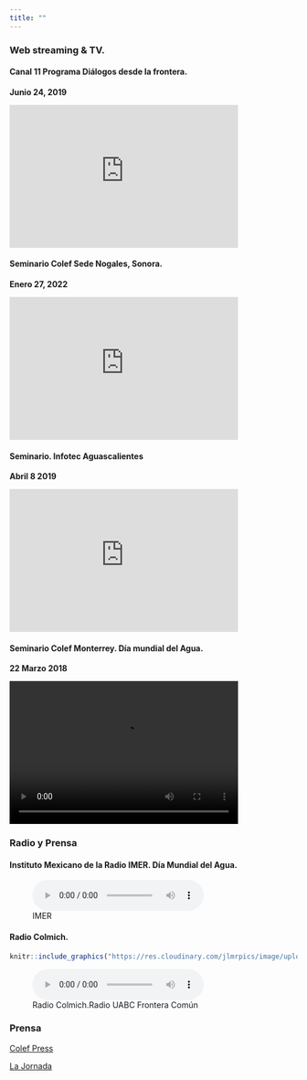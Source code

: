 ```yaml
---
title: ""
---
```



### Web streaming & TV.

#### Canal 11 Programa Diálogos desde la frontera. 

**Junio 24, 2019**

<iframe width="400" height="250" src="https://www.youtube.com/embed/uJMiS4pNzQ4" frameborder="0" allow="accelerometer; autoplay; encrypted-media; gyroscope; picture-in-picture" allowfullscreen></iframe>

#### Seminario Colef Sede Nogales, Sonora.
**Enero 27, 2022**

<iframe width="400" height="250" src="https://www.youtube.com/embed/MDSAu8UdRUQ" title="YouTube video player" frameborder="0" allow="accelerometer; autoplay; clipboard-write; encrypted-media; gyroscope; picture-in-picture" allowfullscreen></iframe>



#### Seminario. Infotec Aguascalientes
**Abril 8 2019**

<iframe width="400" height="250" src="https://www.youtube.com/embed/hlPkDETcKmk" title="YouTube video player" frameborder="0" allow="accelerometer; autoplay; clipboard-write; encrypted-media; gyroscope; picture-in-picture" allowfullscreen></iframe>


#### Seminario Colef Monterrey. Día mundial del Agua.   
**22 Marzo 2018**

![](Presentacion_MTY.mp4){width="400" height="250"}


### Radio y Prensa

#### Instituto Mexicano de la Radio IMER. Día Mundial del Agua.

![IMER](IMER.mp3)





#### Radio Colmich.

```r

knitr::include_graphics("https://res.cloudinary.com/jlmrpics/image/upload/v1646157755/img2_ezb4ol.png")
```

![Radio Colmich.Radio UABC Frontera Común](fronteracomun23may2019.mp3)


### Prensa

[Colef Press](https://www.colef.mx/estemes/las-causas-detras-de-las-causas-de-la-diabetes/)



[La Jornada](https://www.jornada.com.mx/2019/06/16/sociedad/030n1soc#)






